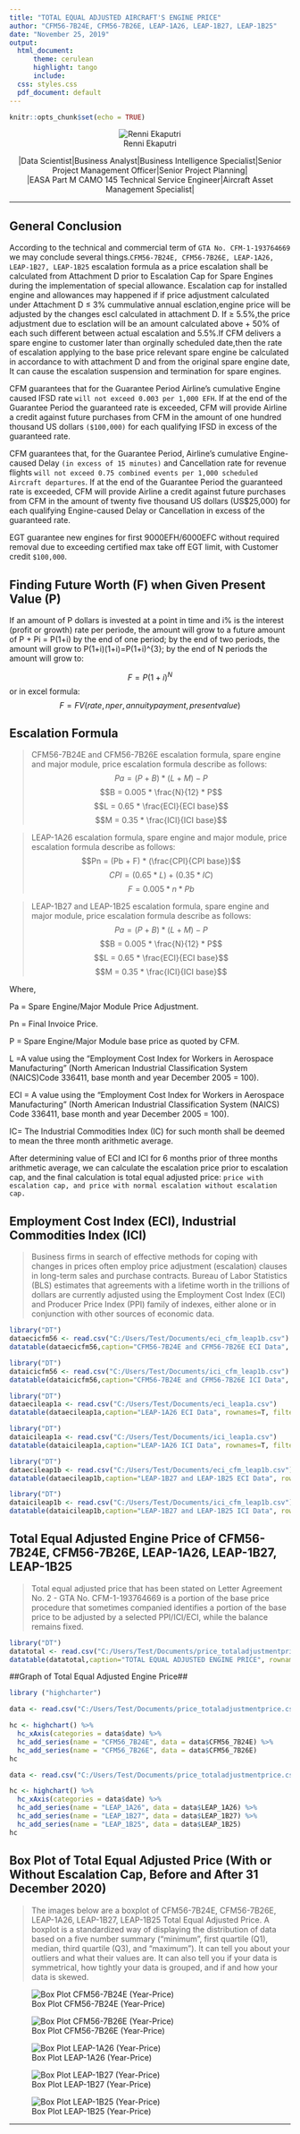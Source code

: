 ```yaml
---
title: "TOTAL EQUAL ADJUSTED AIRCRAFT'S ENGINE PRICE"
author: "CFM56-7B24E, CFM56-7B26E, LEAP-1A26, LEAP-1B27, LEAP-1B25"
date: "November 25, 2019"
output:
  html_document: 
      theme: cerulean
      highlight: tango
      include:
  css: styles.css
  pdf_document: default
---
```



```r
knitr::opts_chunk$set(echo = TRUE)
```

<style type="text/css">
.main-container {
  max-width: 1700px;
  margin-left: auto;
  margin-right: auto;
}
</style>

<center>
![Renni Ekaputri](C:/Users/Test/Documents/renni/renni_cv/myproject_renniekaputri/1/renni_grayscale.jpg)
</center>

<center>
|Data Scientist|Business Analyst|Business Intelligence Specialist|Senior Project Management Officer|Senior Project Planning|
</center>


<center>
|EASA Part M CAMO 145 Technical Service Engineer|Aircraft Asset Management Specialist|
</center>
---

General Conclusion
---
According to the technical and commercial term of `GTA No. CFM-1-193764669` we may conclude several things.`CFM56-7B24E, CFM56-7B26E, LEAP-1A26, LEAP-1B27, LEAP-1B25` escalation formula as a price escalation shall be calculated from Attachment D prior to Escalation Cap for Spare Engines during the implementation of special allowance. Escalation cap for installed engine and allowances may happened if if price adjustment calculated under Attachment D $\le$ 3% cummulative annual esclation,engine price will be adjusted by the changes escl calculated in attachment D. If $\ge$ 5.5%,the price adjustment due to esclation will be an amount calculated above + 50% of each such different between actual escalation and 5.5%.If CFM delivers a spare engine to customer later than orginally scheduled date,then the rate of escalation applying to the base price relevant spare engine be calculated in accordance to with attachment D and from the original spare engine date, It can cause the escalation suspension and termination for spare engines.

CFM guarantees that for the Guarantee Period Airline's cumulative Engine caused IFSD rate `will not exceed 0.003 per 1,000 EFH`. If at the end of the Guarantee Period the guaranteed rate is exceeded, CFM will provide Airline a credit against future purchases from CFM in the amount of one hundred thousand US dollars `($100,000)` for each qualifying IFSD in excess of the guaranteed rate.

CFM guarantees that, for the Guarantee Period, Airline's cumulative Engine-caused Delay `(in excess of 15 minutes)` and Cancellation rate for revenue flights `will not exceed 0.75 combined events per 1,000 scheduled Aircraft departures`. If at the end of the Guarantee Period the guaranteed rate is exceeded, CFM will provide Airline a credit against future purchases from CFM in the amount of twenty five thousand US dollars (US$25,000) for each qualifying Engine-caused Delay or Cancellation in excess of the guaranteed rate.

EGT guarantee new engines for first 9000EFH/6000EFC without required removal due to exceeding certified max take off EGT limit, with Customer credit `$100,000`.


Finding Future Worth (F) when Given Present Value (P)
---
If an amount of P dollars is invested at a point in time and i% is the interest (profit or growth) rate per periode, the amount will grow to a future amount of P + Pi = P(1+i) by the end of one period; by the end of two periods, the amount will grow to P(1+i)(1+i)=P(1+i)^{3}; by the end of N periods the amount will grow to:

$$F = P(1+i)^{N}$$
or in excel formula:
$$F = FV(rate,nper,annuity payment,present value)$$

Escalation Formula
---
>CFM56-7B24E and CFM56-7B26E escalation formula, spare engine and major module, price escalation formula describe as follows: 
$$Pa = (P + B) * (L + M) - P$$
$$B =  0.005 * \frac{N}{12} * P$$
$$L = 0.65 * \frac{ECI}{ECI base}$$
$$M = 0.35 * \frac{ICI}{ICI base}$$

>LEAP-1A26 escalation formula, spare engine and major module, price escalation formula describe as follows:
$$Pn = (Pb + F) * (\frac{CPI}{CPI base})$$
$$CPI = (0.65 * L) + (0.35 * IC)$$
$$F = 0.005 * n * Pb$$

>LEAP-1B27 and LEAP-1B25 escalation formula, spare engine and major module, price escalation formula describe as follows: 
$$Pa = (P + B) * (L + M) - P$$
$$B =  0.005 * \frac{N}{12} * P$$
$$L = 0.65 * \frac{ECI}{ECI base}$$
$$M = 0.35 * \frac{ICI}{ICI base}$$


Where,

Pa = Spare Engine/Major Module Price Adjustment.

Pn = Final Invoice Price.

P = Spare Engine/Major Module base price as quoted by CFM.

L =A value using the "Employment Cost Index for Workers in Aerospace Manufacturing" (North American Industrial Classification System (NAICS)Code 336411, base month and year December 2005 = 100).

ECI = A value using the "Employment Cost Index for Workers in Aerospace Manufacturing" (North American Industrial Classification System (NAICS) Code 336411, base month and year December 2005 = 100).

IC= The Industrial Commodities Index (IC) for such month shall be deemed to mean the three month arithmetic average.

After determining value of ECI and ICI for 6 months prior of three months arithmetic average, we can calculate the escalation price prior to escalation cap, and the final calculation is total equal adjusted price: `price with escalation cap, and price with normal escalation without escalation cap.`


Employment Cost Index (ECI), Industrial Commodities Index (ICI)
---
>Business firms in search of effective methods for coping with changes in prices often employ price adjustment (escalation) clauses in long-term sales and purchase contracts. Bureau of Labor Statistics (BLS) estimates that agreements with a lifetime worth in the trillions of dollars are currently adjusted using the Employment Cost Index (ECI) and Producer Price Index (PPI) family of indexes, either alone or in conjunction with other sources of economic data.


```r
library("DT")
dataecicfm56 <- read.csv("C:/Users/Test/Documents/eci_cfm_leap1b.csv")
datatable(dataecicfm56,caption="CFM56-7B24E and CFM56-7B26E ECI Data", rownames=T, filter="top", options=list(pageLength = 10, scrollX=T))

```


```r
library("DT")
dataicicfm56 <- read.csv("C:/Users/Test/Documents/ici_cfm_leap1b.csv")
datatable(dataicicfm56,caption="CFM56-7B24E and CFM56-7B26E ICI Data", rownames=T, filter="top", options=list(pageLength = 10, scrollX=T))

```


```r
library("DT")
dataecileap1a <- read.csv("C:/Users/Test/Documents/eci_leap1a.csv")
datatable(dataecileap1a,caption="LEAP-1A26 ECI Data", rownames=T, filter="top", options=list(pageLength = 10, scrollX=T))

```


```r
library("DT")
dataicileap1a <- read.csv("C:/Users/Test/Documents/ici_leap1a.csv")
datatable(dataicileap1a,caption="LEAP-1A26 ICI Data", rownames=T, filter="top", options=list(pageLength = 10, scrollX=T))

```


```r
library("DT")
dataecileap1b <- read.csv("C:/Users/Test/Documents/eci_cfm_leap1b.csv")
datatable(dataecileap1b,caption="LEAP-1B27 and LEAP-1B25 ECI Data", rownames=T, filter="top", options=list(pageLength = 10, scrollX=T))

```


```r
library("DT")
dataicileap1b <- read.csv("C:/Users/Test/Documents/ici_cfm_leap1b.csv")
datatable(dataicileap1b,caption="LEAP-1B27 and LEAP-1B25 ICI Data", rownames=T, filter="top", options=list(pageLength = 10, scrollX=T))

```


Total Equal Adjusted Engine Price of CFM56-7B24E, CFM56-7B26E, LEAP-1A26, LEAP-1B27, LEAP-1B25
---
>Total equal adjusted price that has been stated on Letter Agreement No. 2 - GTA No. CFM-1-193764669 is a portion of the base price procedure that sometimes companied identifies a portion of the base price to be adjusted by a selected PPI/ICI/ECI, while the balance remains fixed.


```r
library("DT")
datatotal <- read.csv("C:/Users/Test/Documents/price_totaladjustmentprice.csv")
datatable(datatotal,caption="TOTAL EQUAL ADJUSTED ENGINE PRICE", rownames=T, filter="top", options=list(pageLength = 15, scrollX=T))

```

##Graph of Total Equal Adjusted Engine Price##

```r
library ("highcharter")
```

```r
data <- read.csv("C:/Users/Test/Documents/price_totaladjustmentprice.csv")

hc <- highchart() %>% 
  hc_xAxis(categories = data$date) %>% 
  hc_add_series(name = "CFM56_7B24E", data = data$CFM56_7B24E) %>% 
  hc_add_series(name = "CFM56_7B26E", data = data$CFM56_7B26E) 
hc 
```

```r
data <- read.csv("C:/Users/Test/Documents/price_totaladjustmentprice.csv")

hc <- highchart() %>% 
  hc_xAxis(categories = data$date) %>% 
  hc_add_series(name = "LEAP_1A26", data = data$LEAP_1A26) %>% 
  hc_add_series(name = "LEAP_1B27", data = data$LEAP_1B27) %>%
  hc_add_series(name = "LEAP_1B25", data = data$LEAP_1B25)
hc 
```


Box Plot of Total Equal Adjusted Price (With or Without Escalation Cap, Before and After 31 December 2020)
---
>The images below are a boxplot of CFM56-7B24E, CFM56-7B26E, LEAP-1A26, LEAP-1B27, LEAP-1B25 Total Equal Adjusted Price. A boxplot is a standardized way of displaying the distribution of data based on a five number summary ("minimum", first quartile (Q1), median, third quartile (Q3), and "maximum"). It can tell you about your outliers and what their values are. It can also tell you if your data is symmetrical, how tightly your data is grouped, and if and how your data is skewed.


![Box Plot CFM56-7B24E (Year-Price)](C:/Users/Test/Documents/boxplot_cfm56_7B24E.png)


![Box Plot CFM56-7B26E (Year-Price)](C:/Users/Test/Documents/boxplot_cfm56_7B26E.png)


![Box Plot LEAP-1A26 (Year-Price)](C:/Users/Test/Documents/boxplot_leap_1a26.png)


![Box Plot LEAP-1B27 (Year-Price)](C:/Users/Test/Documents/boxplot_leap_1b27.png)


![Box Plot LEAP-1B25 (Year-Price)](C:/Users/Test/Documents/boxplot_leap_1b25.png)



---




